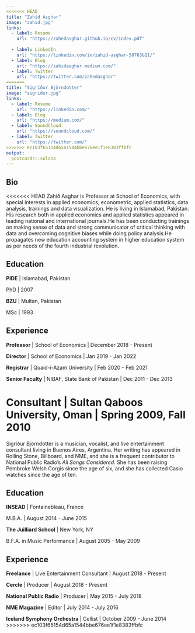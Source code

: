 ```yaml
---
<<<<<<< HEAD
title: "Zahíd Asghar"
image: "zahid.jpg"
links:
  - label: Resume
    url: "https://zahedasghar.github.io/cv/index.pdf"
  
  - label: LinkedIn
    url: "https://linkedin.com/in/zahid-asghar-50763b21/"
  - label: Blog
    url: "https://zahidasghar.medium.com/"
  - label: Twitter
    url: "https://twitter.com/zahedasghar"
=======
title: "Sigríður Björndotter"
image: "sigridur.jpg"
links:
  - label: Resume
    url: "https://linkedin.com/"
  - label: Blog
    url: "https://medium.com/"
  - label: SoundCloud
    url: "https://soundcloud.com/"
  - label: Twitter
    url: "https://twitter.com/"
>>>>>>> ec103f65154d65a1544bbe676ee1f1e8383ffbfc
output:
  postcards::solana
---
```

 
## Bio

<<<<<<< HEAD
Zahíð Asghar is Professor at School of Economics, with special interests in  applied economics, econometric, applied statistics, data analysis, trainings and data visualization. He is 
living in Islamabad, Pakistan. His research both in applied economics and applied statistics appeared in leading national and international journals.He has been conducting trainings on making sense of data and strong communicator of critical thinking with data and overcoming cognitive biases while doing policy analysis.He propagates new education accounting system in higher education system as per needs of the fourth industrial revolution.

## Education

**PIDE** | Islamabad, Pakistan

PhD | 2007

**BZU** | Multan, Pakistan

MSc | 1993

## Experience

**Professor** | School of Economics | December 2018 - Present

**Director** | School of Economics | Jan 2019 - Jan 2022

**Registrar** | Quaid-i-Azam University | Feb 2020 - Feb 2021

**Senior Faculty** | NIBAF, State Bank of Pakistan | Dec 2011 - Dec 2013

**Consultant** | Sultan Qaboos University, Oman | Spring 2009, Fall 2010
=======
Sigríður Björndotter is a musician, vocalist, and live entertainment consultant
living in Buenos Aires, Argentina. Her writing has appeared in Rolling Stone,
Billboard, and NME, and she is a frequent contributor to National Public Radio's 
*All Songs Considered*. She has been raising Pembroke Welsh Corgis since the age
of six, and she has collected Casio watches since the age of ten.

## Education

**INSEAD** | Fontainebleau, France

M.B.A. | August 2014 - June 2015

**The Juilliard School** | New York, NY

B.F.A. in Music Performance | August 2005 - May 2009

## Experience

**Freelance** | Live Entertainment Consultant | August 2018 - Present

**Cercle** | Producer | August 2018 - Present

**National Public Radio** | Producer | May 2015 - July 2018

**NME Magazine** | Editor | July 2014 - July 2016

**Iceland Symphony Orchestra** | Cellist | October 2009 - June 2014
>>>>>>> ec103f65154d65a1544bbe676ee1f1e8383ffbfc
